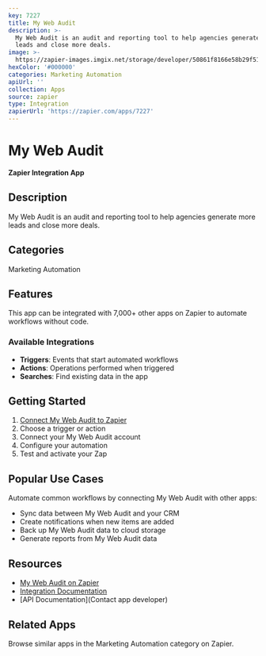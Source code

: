 ```yaml
---
key: 7227
title: My Web Audit
description: >-
  My Web Audit is an audit and reporting tool to help agencies generate more
  leads and close more deals.
image: >-
  https://zapier-images.imgix.net/storage/developer/50861f8166e58b29f5164856000f859f.png?auto=format%2Ccompress&ixlib=python-3.0.0&q=50
hexColor: '#000000'
categories: Marketing Automation
apiUrl: ''
collection: Apps
source: zapier
type: Integration
zapierUrl: 'https://zapier.com/apps/7227'
---
```

# My Web Audit

**Zapier Integration App**

## Description

My Web Audit is an audit and reporting tool to help agencies generate more leads and close more deals.

## Categories

Marketing Automation

## Features

This app can be integrated with 7,000+ other apps on Zapier to automate workflows without code.

### Available Integrations

- **Triggers**: Events that start automated workflows
- **Actions**: Operations performed when triggered
- **Searches**: Find existing data in the app

## Getting Started

1. [Connect My Web Audit to Zapier](https://zapier.com/apps/7227)
2. Choose a trigger or action
3. Connect your My Web Audit account
4. Configure your automation
5. Test and activate your Zap

## Popular Use Cases

Automate common workflows by connecting My Web Audit with other apps:

- Sync data between My Web Audit and your CRM
- Create notifications when new items are added
- Back up My Web Audit data to cloud storage
- Generate reports from My Web Audit data

## Resources

- [My Web Audit on Zapier](https://zapier.com/apps/7227)
- [Integration Documentation](https://zapier.com/apps/7227/integrations)
- [API Documentation](Contact app developer)

## Related Apps

Browse similar apps in the Marketing Automation category on Zapier.
